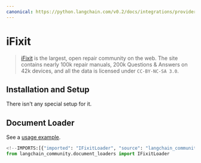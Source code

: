 ```yaml
---
canonical: https://python.langchain.com/v0.2/docs/integrations/providers/ifixit/
---
```


# iFixit

>[iFixit](https://www.ifixit.com) is the largest, open repair community on the web. The site contains nearly 100k 
> repair manuals, 200k Questions & Answers on 42k devices, and all the data is licensed under `CC-BY-NC-SA 3.0`.

## Installation and Setup

There isn't any special setup for it.

## Document Loader

See a [usage example](/docs/integrations/document_loaders/ifixit).

```python
<!--IMPORTS:[{"imported": "IFixitLoader", "source": "langchain_community.document_loaders", "docs": "https://api.python.langchain.com/en/latest/document_loaders/langchain_community.document_loaders.ifixit.IFixitLoader.html", "title": "iFixit"}]-->
from langchain_community.document_loaders import IFixitLoader
```
